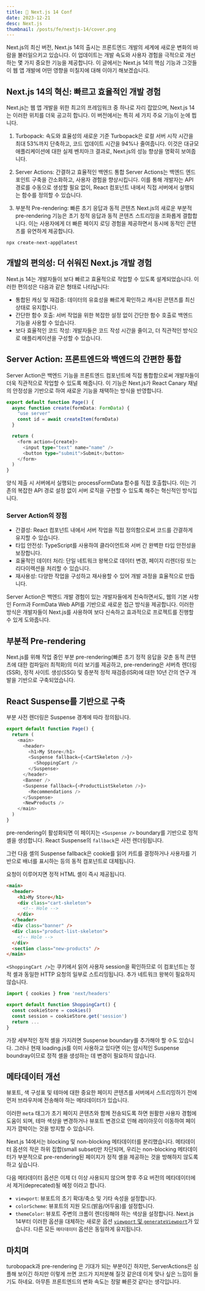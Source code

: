 ```yaml
---
title: 🤜 Next.js 14 Conf
date: 2023-12-21
desc: Next.js
thumbnail: /posts/fe/nextjs-14/cover.png
---
```


Next.js의 최신 버전, Next.js 14의 출시는 프론트엔드 개발의 세계에 새로운 변화의 바람을 불러일으키고 있습니다. 이 업데이트는 개발 속도와 사용자 경험을 극적으로 개선하는 몇 가지 중요한 기능을 제공합니다. 이 글에서는 Next.js 14의 핵심 기능과 그것들이 웹 앱 개발에 어떤 영향을 미칠지에 대해 이야기 해보겠습니다.

## Next.js 14의 혁신: 빠르고 효율적인 개발 경험

Next.js는 웹 앱 개발을 위한 최고의 프레임워크 중 하나로 자리 잡았으며, Next.js 14는 이러한 위치를 더욱 공고히 합니다. 이 버전에서는 특히 세 가지 주요 기능이 눈에 띕니다.

1. Turbopack: 속도와 효율성의 새로운 기준
   Turbopack은 로컬 서버 시작 시간을 최대 53%까지 단축하고, 코드 업데이트 시간을 94%나 줄여줍니다. 이것은 대규모 애플리케이션에 대한 실제 벤치마크 결과로, Next.js의 성능 향상을 명확히 보여줍니다.

2. Server Actions: 간결하고 효율적인 백엔드 통합
   Server Actions는 백엔드 엔드포인트 구축을 간소화하고, 사용자 경험을 향상시킵니다. 이를 통해 개발자는 API 경로를 수동으로 생성할 필요 없이, React 컴포넌트 내에서 직접 서버에서 실행되는 함수를 정의할 수 있습니다.

3. 부분적 Pre-rendering: 빠른 초기 응답과 동적 콘텐츠
   Next.js의 새로운 부분적 pre-rendering 기능은 초기 정적 응답과 동적 콘텐츠 스트리밍을 조화롭게 결합합니다. 이는 사용자에게 더 빠른 페이지 로딩 경험을 제공하면서 동시에 동적인 콘텐츠를 유연하게 제공합니다.

```
npx create-next-app@latest
```

## 개발의 편의성: 더 쉬워진 Next.js 개발 경험

Next.js 14는 개발자들이 보다 빠르고 효율적으로 작업할 수 있도록 설계되었습니다. 이러한 편의성은 다음과 같은 형태로 나타납니다:

- 통합된 캐싱 및 재검증: 데이터의 유효성을 빠르게 확인하고 캐시된 콘텐츠를 최신 상태로 유지합니다.
- 간단한 함수 호출: 서버 작업을 위한 복잡한 설정 없이 간단한 함수 호출로 백엔드 기능을 사용할 수 있습니다.
- 보다 효율적인 코드 작성: 개발자들은 코드 작성 시간을 줄이고, 더 직관적인 방식으로 애플리케이션을 구성할 수 있습니다.

## Server Action: 프론트엔드와 백엔드의 간편한 통합

Server Action은 백엔드 기능을 프론트엔드 컴포넌트에 직접 통합함으로써 개발자들이 더욱 직관적으로 작업할 수 있도록 해줍니다. 이 기능은 Next.js가 React Canary 채널의 안정성을 기반으로 하여 새로운 기능을 채택하는 방식을 반영합니다.

```typescript
export default function Page() {
  async function create(formData: FormData) {
    "use server"
    const id = await createItem(formData)
  }

  return (
    <form action={create}>
      <input type="text" name="name" />
      <button type="submit">Submit</button>
    </form>
  )
}
```

양식 제출 시 서버에서 실행되는 processFormData 함수를 직접 호출합니다. 이는 기존의 복잡한 API 경로 설정 없이 서버 로직을 구현할 수 있도록 해주는 혁신적인 방식입니다.

### Server Action의 장점

- 간결성: React 컴포넌트 내에서 서버 작업을 직접 정의함으로써 코드를 간결하게 유지할 수 있습니다.
- 타입 안전성: TypeScript를 사용하여 클라이언트와 서버 간 완벽한 타입 안전성을 보장합니다.
- 효율적인 데이터 처리: 단일 네트워크 왕복으로 데이터 변경, 페이지 리렌더링 또는 리다이렉션을 처리할 수 있습니다.
- 재사용성: 다양한 작업을 구성하고 재사용할 수 있어 개발 과정을 효율적으로 만듭니다.

Server Action은 백엔드 개발 경험이 있는 개발자들에게 친숙하면서도, 웹의 기본 사항인 Form과 FormData Web API를 기반으로 새로운 접근 방식을 제공합니다. 이러한 방식은 개발자들이 Next.js를 사용하여 보다 신속하고 효과적으로 프로젝트를 진행할 수 있게 도와줍니다.

## 부분적 Pre-rendering

Next.js를 위해 작업 중인 부분 pre-rendering(빠른 초기 정적 응답을 갖춘 동적 콘텐츠에 대한 컴파일러 최적화)의 미리 보기를 제공하고,
pre-rendering은 서버측 렌더링(SSR), 정적 사이트 생성(SSG) 및 증분적 정적 재검증(ISR)에 대한 10년 간의 연구 개발을 기반으로 구축되었습니다.

## React Suspense를 기반으로 구축

부분 사전 렌더링은 Suspense 경계에 따라 정의됩니다.

```typescript
export default function Page() {
  return (
    <main>
      <header>
        <h1>My Store</h1>
        <Suspense fallback={<CartSkeleton />}>
          <ShoppingCart />
        </Suspense>
      </header>
      <Banner />
      <Suspense fallback={<ProductListSkeleton />}>
        <Recommendations />
      </Suspense>
      <NewProducts />
    </main>
  )
}
```

pre-rendering이 활성화되면 이 페이지는 `<Suspense />` boundary를 기반으로 정적 셸을 생성합니다. React Suspense의 `fallback`은 사전 렌더링됩니다.

그런 다음 셸의 Suspense fallback은 cookie를 읽어 카트를 결정하거나 사용자를 기반으로 배너를 표시하는 등의 동적 컴포넌트로 대체됩니다.

요청이 이루어지면 정적 HTML 셸이 즉시 제공됩니다.

```html
<main>
  <header>
    <h1>My Store</h1>
    <div class="cart-skeleton">
      <!-- Hole -->
    </div>
  </header>
  <div class="banner" />
  <div class="product-list-skeleton">
    <!-- Hole -->
  </div>
  <section class="new-products" />
</main>
```

`<ShoppingCart />`는 쿠키에서 읽어 사용자 session을 확인하므로 이 컴포넌트는 정적 셸과 동일한 HTTP 요청의 일부로 스트리밍됩니다. 추가 네트워크 왕복이 필요하지 않습니다.

```typescript
import { cookies } from 'next/headers'

export default function ShoppingCart() {
  const cookieStore = cookies()
  const session = cookieStore.get('session')
  return ...
}
```

가장 세부적인 정적 셸을 가지려면 Suspense boundary를 추가해야 할 수도 있습니다. 그러나 현재 loading.js를 이미 사용하고 있다면 이는 암시적인 Suspense boundray이므로 정적 셸을 생성하는 데 변경이 필요하지 않습니다.

## 메타데이터 개선

뷰포트, 색 구성표 및 테마에 대한 중요한 페이지 콘텐츠를 서버에서 스트리밍하기 전에 먼저 브라우저에 전송해야 하는 메타데이터가 있습니다.

이러한 `meta` 태그가 초기 페이지 콘텐츠와 함께 전송되도록 하면 원활한 사용자 경험에 도움이 되며, 테마 색상을 변경하거나 뷰포트 변경으로 인해 레이아웃이 이동하여 페이지가 깜박이는 것을 방지할 수 있습니다.

Next.js 14에서는 blocking 및 non-blocking 메타데이터를 분리했습니다. 메타데이터 옵션의 작은 하위 집합(small subset)만 차단되며, 우리는 non-blocking 메타데이터가 부분적으로 pre-rendering된 페이지가 정적 셸을 제공하는 것을 방해하지 않도록 하고 싶습니다.

다음 메타데이터 옵션은 이제 더 이상 사용되지 않으며 향후 주요 버전의 메타데이터에서 제거(deprecated)될 예정 이라고 합니다.

- `viewport`: 뷰포트의 초기 확대/축소 및 기타 속성을 설정합니다.
- `colorScheme`: 뷰포트의 지원 모드(밝음/어두움)를 설정합니다.
- `themeColor`: 뷰포트 주변의 크롬이 렌더링해야 하는 색상을 설정합니다.
  Next.js 14부터 이러한 옵션을 대체하는 새로운 옵션 [`viewport` 및 `generateViewport`](https://nextjs.org/docs/app/api-reference/functions/generate-viewport)가 있습니다. 다른 모든 `메타데이터` 옵션은 동일하게 유지됩니다.

## 마치며

turobopack과 pre-rendering 은 기대가 되는 부분이긴 하지만, ServerActions은 심플해 보이긴 하지만 이렇게 쓰면 코드가 지저분해 질것 같은데 이게 맞나 싶은 느낌이 들기도 하네요. 아무튼 프론트엔드의 변화 속도는 정말 빠른것 같다는 생각입니다.